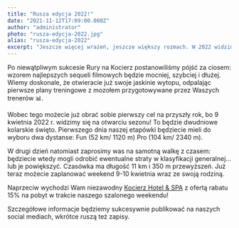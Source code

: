```yaml
---
title: "Rusza edycja 2022!"
date: "2021-11-12T17:09:00.000Z"
author: "administrator"
photo: "rusza-edycja-2022.jpg"
alias: "rusza-edycja-2022"
excerpt: "Jeszcze więcej wrażeń, jeszcze większy rozmach. W 2022 widzimy się dwa dni z rzędu! 09.04 - Wyścig ze startu wspólnego, 10.04 - Time Trial"
---
```


Po niewątpliwym sukcesie Rury na Kocierz postanowiliśmy pójść za ciosem: wzorem najlepszych sequeli filmowych będzie mocniej, szybciej i dłużej. Wiemy doskonale, że otwieracie już swoje jaskinie wytopu, odpalając pierwsze plany treningowe z mozołem przygotowywane przez Waszych trenerów 📊.

Wobec tego możecie już obrać sobie pierwszy cel na przyszły rok, bo 9 kwietnia 2022 r. widzimy się na otwarciu sezonu! To będzie dwudniowe kolarskie święto. Pierwszego dnia naszej etapówki będziecie mieli do wyboru dwa dystanse: Fun (52 km/ 1120 m) Pro (104 km/ 2340 m).

W drugi dzień natomiast zaprosimy was na samotną walkę z czasem: będziecie wtedy mogli odrobić ewentualne straty w klasyfikacji generalnej… lub je powiększyć. Czasówka ma długość 11 km i 350 m przewyższeń. Już teraz możecie zaplanować weekend 9-10 kwietnia wraz ze swoją rodziną.

Naprzeciw wychodzi Wam niezawodny [Kocierz Hotel & SPA](https://www.facebook.com/HotelKocierz) z ofertą rabatu 15% na pobyt w trakcie naszego szalonego weekendu! 

Szczegółowe informacje będziemy sukcesywnie publikować na naszych social mediach, wkrótce ruszą też zapisy.